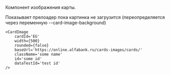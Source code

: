 Компонент изображения карты.

Показывает прелоадер пока картинка не загрузится (переопределяется через переменную --card-image-background)

```tsx live
<CardImage
    cardId='EG'
    width={500}
    rounded={false}
    baseUrl='https://online.alfabank.ru/cards-images/cards/'
    className='some name'
    id='some id'
    dataTestId='test id'
/>
```
